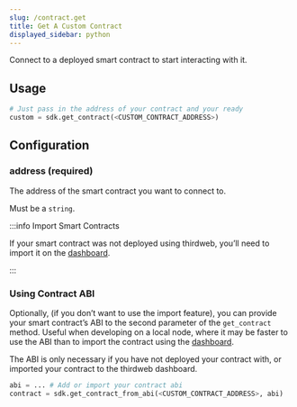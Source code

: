 ```yaml
---
slug: /contract.get
title: Get A Custom Contract
displayed_sidebar: python
---
```


Connect to a deployed smart contract to start interacting with it.

## Usage

```python
# Just pass in the address of your contract and your ready
custom = sdk.get_contract(<CUSTOM_CONTRACT_ADDRESS>)
```

## Configuration

### address (required)

The address of the smart contract you want to connect to.

Must be a `string`.

:::info Import Smart Contracts

If your smart contract was not deployed using thirdweb, you&rsquo;ll need to import it on the [dashboard](/dashboard).

:::

### Using Contract ABI

Optionally, (if you don&rsquo;t want to use the import feature),
you can provide your smart contract&rsquo;s ABI to the second parameter of the `get_contract` method.
Useful when developing on a local node,
where it may be faster to use the ABI than to import the contract using the [dashboard](/dashboard).

The ABI is only necessary if you have not deployed your contract with, or imported your contract
to the thirdweb dashboard.

```python
abi = ... # Add or import your contract abi
contract = sdk.get_contract_from_abi(<CUSTOM_CONTRACT_ADDRESS>, abi)
```
